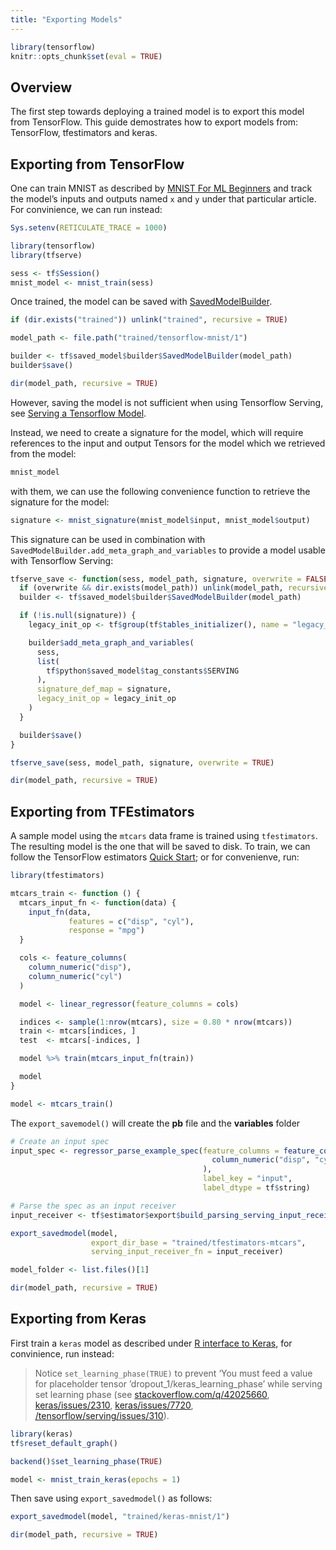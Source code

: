 ```yaml
---
title: "Exporting Models"
---
```


```r
library(tensorflow)
knitr::opts_chunk$set(eval = TRUE)
```

## Overview

The first step towards deploying a trained model is to export this model from
TensorFlow. This guide demostrates how to export models from: TensorFlow,
tfestimators and keras.

## Exporting from TensorFlow

One can train MNIST as described by [MNIST For ML Beginners](https://tensorflow.rstudio.com/tensorflow/articles/tutorial_mnist_beginners.html) and track
the model's inputs and outputs named `x` and `y` under that particular article. For convinience, we can
run instead:

```r
Sys.setenv(RETICULATE_TRACE = 1000)

library(tensorflow)
library(tfserve)

sess <- tf$Session()
mnist_model <- mnist_train(sess)
```

Once trained, the model can be saved with [SavedModelBuilder](https://www.tensorflow.org/api_docs/python/tf/saved_model/builder/SavedModelBuilder).

```r
if (dir.exists("trained")) unlink("trained", recursive = TRUE)

model_path <- file.path("trained/tensorflow-mnist/1")

builder <- tf$saved_model$builder$SavedModelBuilder(model_path)
builder$save()

dir(model_path, recursive = TRUE)
```

However, saving the model is not sufficient when using Tensorflow Serving, see [Serving a Tensorflow Model](https://www.tensorflow.org/serving/serving_basic).

Instead, we need to create a signature for the model, which will require references to the
input and output Tensors for the model which we retrieved from the model:

```r
mnist_model
```

with them, we can use the following convenience function to retrieve the signature for the model:

```r
signature <- mnist_signature(mnist_model$input, mnist_model$output)
```

This signature can be used in combination with `SavedModelBuilder.add_meta_graph_and_variables` to
provide a model usable with Tensorflow Serving:

```r

tfserve_save <- function(sess, model_path, signature, overwrite = FALSE) {
  if (overwrite && dir.exists(model_path)) unlink(model_path, recursive = TRUE)
  builder <- tf$saved_model$builder$SavedModelBuilder(model_path)

  if (!is.null(signature)) {
    legacy_init_op <- tf$group(tf$tables_initializer(), name = "legacy_init_op")

    builder$add_meta_graph_and_variables(
      sess,
      list(
        tf$python$saved_model$tag_constants$SERVING
      ),
      signature_def_map = signature,
      legacy_init_op = legacy_init_op
    )
  }

  builder$save()
}

tfserve_save(sess, model_path, signature, overwrite = TRUE)

dir(model_path, recursive = TRUE)
```

## Exporting from TFEstimators

A sample model using the `mtcars` data frame is trained using `tfestimators`.  The resulting model is the one that will be saved to disk. To train, we can follow the TensorFlow estimators [Quick Start](https://tensorflow.rstudio.com/tfestimators/); or for convenienve, run:

```r
library(tfestimators)

mtcars_train <- function () {
  mtcars_input_fn <- function(data) {
    input_fn(data,
             features = c("disp", "cyl"),
             response = "mpg")
  }

  cols <- feature_columns(
    column_numeric("disp"),
    column_numeric("cyl")
  )

  model <- linear_regressor(feature_columns = cols)

  indices <- sample(1:nrow(mtcars), size = 0.80 * nrow(mtcars))
  train <- mtcars[indices, ]
  test  <- mtcars[-indices, ]

  model %>% train(mtcars_input_fn(train))

  model
}

model <- mtcars_train()
```

The `export_savemodel()` will create the **pb** file and the **variables** folder

```r
# Create an input spec
input_spec <- regressor_parse_example_spec(feature_columns = feature_columns( 
                                             column_numeric("disp", "cyl")
                                           ),
                                           label_key = "input",
                                           label_dtype = tf$string)

# Parse the spec as an input receiver 
input_receiver <- tf$estimator$export$build_parsing_serving_input_receiver_fn(input_spec)

export_savedmodel(model, 
                  export_dir_base = "trained/tfestimators-mtcars",
                  serving_input_receiver_fn = input_receiver)

model_folder <- list.files()[1]

dir(model_path, recursive = TRUE)
```

## Exporting from Keras

First train a `keras` model as described under [R interface to Keras](https://tensorflow.rstudio.com/keras/), for convinience, run instead:

> Notice `set_learning_phase(TRUE)` to prevent 'You must feed a value for
> placeholder tensor 'dropout_1/keras_learning_phase' while serving set learning
> phase (see [stackoverflow.com/q/42025660](https://stackoverflow.com/questions/42025660/keras-set-learning-phase-for-dropout-when-saving-tensorflow-session),
> [keras/issues/2310](https://github.com/fchollet/keras/issues/2310), 
> [keras/issues/7720](https://github.com/fchollet/keras/issues/7720),
> [/tensorflow/serving/issues/310](https://github.com/tensorflow/serving/issues/310)).

```r
library(keras)
tf$reset_default_graph()

backend()$set_learning_phase(TRUE)

model <- mnist_train_keras(epochs = 1)
```

Then save using `export_savedmodel()` as follows:

```r
export_savedmodel(model, "trained/keras-mnist/1")

dir(model_path, recursive = TRUE)
```

